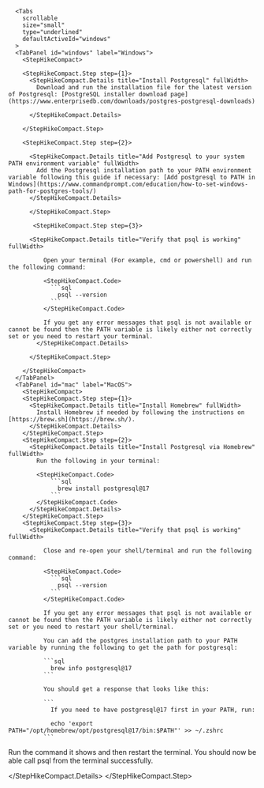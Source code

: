       <Tabs
        scrollable
        size="small"
        type="underlined"
        defaultActiveId="windows"
      >
      <TabPanel id="windows" label="Windows">
        <StepHikeCompact>

        <StepHikeCompact.Step step={1}>
          <StepHikeCompact.Details title="Install Postgresql" fullWidth>
            Download and run the installation file for the latest version of Postgresql: [PostgreSQL installer download page](https://www.enterprisedb.com/downloads/postgres-postgresql-downloads)

          </StepHikeCompact.Details>

        </StepHikeCompact.Step>

        <StepHikeCompact.Step step={2}>

          <StepHikeCompact.Details title="Add Postgresql to your system PATH environment variable" fullWidth>
            Add the Postgresql installation path to your PATH environment variable following this guide if necessary: [Add postgresql to PATH in Windows](https://www.commandprompt.com/education/how-to-set-windows-path-for-postgres-tools/)
          </StepHikeCompact.Details>

          </StepHikeCompact.Step>

           <StepHikeCompact.Step step={3}>

          <StepHikeCompact.Details title="Verify that psql is working" fullWidth>

              Open your terminal (For example, cmd or powershell) and run the following command:

              <StepHikeCompact.Code>
                ```sql
                  psql --version
                ```
              </StepHikeCompact.Code>

              If you get any error messages that psql is not available or cannot be found then the PATH variable is likely either not correctly set or you need to restart your terminal.
            </StepHikeCompact.Details>

          </StepHikeCompact.Step>

        </StepHikeCompact>
      </TabPanel>
      <TabPanel id="mac" label="MacOS">
        <StepHikeCompact>
        <StepHikeCompact.Step step={1}>
          <StepHikeCompact.Details title="Install Homebrew" fullWidth>
            Install Homebrew if needed by following the instructions on [https://brew.sh](https://brew.sh/).
          </StepHikeCompact.Details>
        </StepHikeCompact.Step>
        <StepHikeCompact.Step step={2}>
          <StepHikeCompact.Details title="Install Postgresql via Homebrew" fullWidth>
            Run the following in your terminal:

            <StepHikeCompact.Code>
                ```sql
                  brew install postgresql@17
                ```
            </StepHikeCompact.Code>
          </StepHikeCompact.Details>
        </StepHikeCompact.Step>
        <StepHikeCompact.Step step={3}>
          <StepHikeCompact.Details title="Verify that psql is working" fullWidth>

              Close and re-open your shell/terminal and run the following command:

              <StepHikeCompact.Code>
                ```sql
                  psql --version
                ```
              </StepHikeCompact.Code>

              If you get any error messages that psql is not available or cannot be found then the PATH variable is likely either not correctly set or you need to restart your shell/terminal.

              You can add the postgres installation path to your PATH variable by running the following to get the path for postgresql:

              ```sql
                brew info postgresql@17
              ```

              You should get a response that looks like this:

              ```
                If you need to have postgresql@17 first in your PATH, run:

                echo 'export PATH="/opt/homebrew/opt/postgresql@17/bin:$PATH"' >> ~/.zshrc
              ```

Run the command it shows and then restart the terminal. You should now be able call psql from the terminal successfully.

</StepHikeCompact.Details>
</StepHikeCompact.Step>
</StepHikeCompact>
</TabPanel>
</Tabs>
